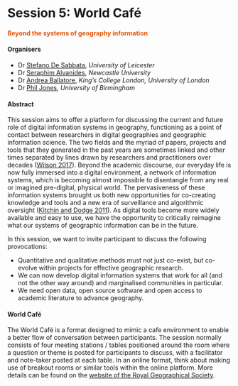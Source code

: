 # Session 5: World Café {-}
#### <span style="color:#E45201;">Beyond the systems of geography information</span> {-}

#### Organisers {-}
- Dr [Stefano De Sabbata](https://sdesabbata.github.io/), *University of Leicester*
- Dr [Seraphim Alvanides](https://www.northumbria.ac.uk/about-us/our-staff/a/seraphim-alvanides/), *Newcastle University*
- Dr [Andrea Ballatore](https://aballatore.space/), *King’s College London, University of London*
- Dr [Phil Jones](https://www.birmingham.ac.uk/staff/profiles/gees/jones-phil.aspx), *University of Birmingham*

#### Abstract {-}
This session aims to offer a platform for discussing the current and future role of digital information systems in geography, functioning as a point of contact between researchers in digital geographies and geographic information science. The two fields and the myriad of papers, projects and tools that they generated in the past years are sometimes linked and other times separated by lines drawn by researchers and practitioners over decades ([Wilson 2017](https://www.upress.umn.edu/book-division/books/new-lines)). Beyond the academic discourse, our everyday life is now fully immersed into a digital environment, a network of information systems, which is becoming almost impossible to disentangle from any real or imagined pre-digital, physical world. The pervasiveness of these information systems brought us both new opportunities for co-creating knowledge and tools and a new era of surveillance and algorithmic oversight ([Kitchin and Dodge 2011](https://mitpress.mit.edu/books/codespace)). As digital tools become more widely available and easy to use, we have the opportunity to critically reimagine what our systems of geographic information can be in the future.

In this session, we want to invite participant to discuss the following provocations:

- Quantitative and qualitative methods must not just co-exist, but co-evolve within projects for effective geographic research. 
- We can now develop digital information systems that work for all (and not the other way around) and marginalised communities in particular. 
- We need open data, open source software and open access to academic literature to advance geography. 

#### World Café {-}
The World Café is a format designed to mimic a cafe environment to enable a better flow of conversation between participants. The session normally consists of four meeting stations / tables positioned around the room where a question or theme is posted for participants to discuss, with a facilitator and note-taker posted at each table. In an online format, think about making use of breakout rooms or similar tools within the online platform. More details can be found on the [website of the Royal Geographical Society](https://www.rgs.org/research/annual-international-conference/call/conference-session-formats/world-cafe/).
